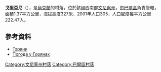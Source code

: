 {{coord|49|9|46|N|27|48|50|E|scale:30000|display=title}}

'''戈里亞尼'''（{{lang-uk|Горяни}}），是[[烏克蘭|烏克蘭]]的村落，位於該國西南部[[文尼察州|文尼察州]]，由[[巴爾區|巴爾區]]負責管轄，面積1.37平方公里，海拔高度327米，2001年人口305，人口密度每平方公里222.47人。

==參考資料==
* [http://w1.c1.rada.gov.ua/pls/z7503/A005?rdat1=01.04.2014&rf7571=1398 Горяни]
* [http://www.gismeteo.ua/ua/weather-horyany-75086/ Погода у Горянах] {{Wayback|url=http://www.gismeteo.ua/ua/weather-horyany-75086/ |date=20141104153202 }}

[[Category:文尼察州村落|Category:文尼察州村落]]
[[Category:巴爾區村落|Category:巴爾區村落]]


{{Vinnytsia-geo-stub}}